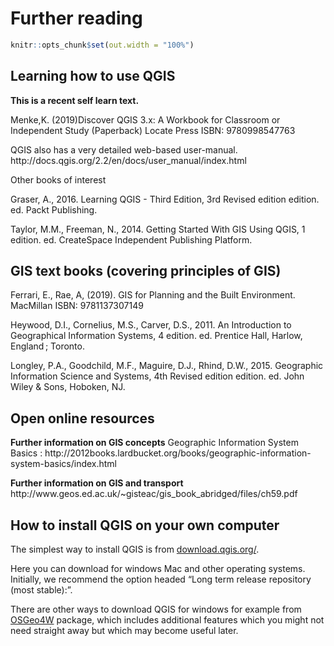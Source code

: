 # Further reading


```{r, include=FALSE}
knitr::opts_chunk$set(out.width = "100%")
```


## Learning how to use QGIS 

**This is a recent self learn text.  **

Menke,K. (2019)Discover QGIS 3.x: A Workbook for Classroom or Independent Study (Paperback) Locate Press  ISBN: 9780998547763 


QGIS also has a very detailed web-based user-manual. 
http://docs.qgis.org/2.2/en/docs/user_manual/index.html 


Other books of interest

Graser, A., 2016. Learning QGIS - Third Edition, 3rd Revised edition edition. ed. Packt Publishing.

Taylor, M.M., Freeman, N., 2014. Getting Started With GIS Using QGIS, 1 edition. ed. CreateSpace Independent Publishing Platform.



## GIS text books (covering principles of GIS)  

Ferrari, E., Rae, A, (2019). GIS for Planning and the Built Environment. MacMillan ISBN: 9781137307149

Heywood, D.I., Cornelius, M.S., Carver, D.S., 2011. An Introduction to Geographical Information Systems, 4 edition. ed. Prentice Hall, Harlow, England ; Toronto.

Longley, P.A., Goodchild, M.F., Maguire, D.J., Rhind, D.W., 2015. Geographic Information Science and Systems, 4th Revised edition edition. ed. John Wiley & Sons, Hoboken, NJ.

##	Open online resources
**Further information on GIS concepts**
Geographic Information System Basics : http://2012books.lardbucket.org/books/geographic-information-system-basics/index.html


**Further information on GIS and transport**
http://www.geos.ed.ac.uk/~gisteac/gis_book_abridged/files/ch59.pdf


## How to install QGIS on your own computer
The simplest way to install QGIS is from [download.qgis.org/](https://download.qgis.org/).  


Here you can download for windows Mac and other operating systems.  Initially, we recommend the option headed "Long term release repository (most stable):".  


There are other ways to download QGIS for windows for example from  [OSGeo4W](http://download.osgeo.org/osgeo4w/osgeo4w-setup-x86_64.exe) package, which includes additional features which you might not need straight away but which may become useful later.  



